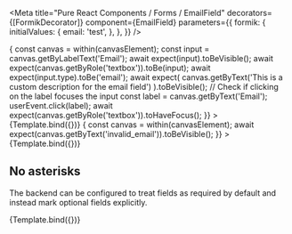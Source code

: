 



<Meta
  title="Pure React Components / Forms / EmailField"
  decorators={[FormikDecorator]}
  component={EmailField}
  parameters={{
    formik: {
      initialValues: {
        email: 'test',
      },
    },
  }}
/>

<Canvas>
  <Story
    name="Default"
    args={{
      name: 'email',
      id: 'email',
      label: 'Email',
      description: 'This is a custom description for the email field',
      disabled: false,
      isRequired: true,
    }}
    play={async ({canvasElement}) => {
      const canvas = within(canvasElement);
      const input = canvas.getByLabelText('Email');
      await expect(input).toBeVisible();
      await expect(canvas.getByRole('textbox')).toBe(input);
      await expect(input.type).toBe('email');
      await expect(
        canvas.getByText('This is a custom description for the email field')
      ).toBeVisible();
      // Check if clicking on the label focuses the input
      const label = canvas.getByText('Email');
      userEvent.click(label);
      await expect(canvas.getByRole('textbox')).toHaveFocus();
    }}
  >
    {Template.bind({})}
  </Story>
</Canvas>

<Canvas>
  <Story
    name="Validation error"
    parameters={{
      formik: {
        initialValues: {
          email: 'test',
        },
        initialErrors: {
          email: 'invalid_email',
        },
      },
    }}
    args={{
      name: 'email',
      id: 'email',
      label: 'Email',
      description: 'Description above the errors',
      disabled: false,
      isRequired: true,
    }}
    play={async ({canvasElement}) => {
      const canvas = within(canvasElement);
      await expect(canvas.getByText('invalid_email')).toBeVisible();
    }}
  >
    {Template.bind({})}
  </Story>
</Canvas>

## No asterisks

The backend can be configured to treat fields as required by default and instead mark optional
fields explicitly.

<Canvas>
  <Story
    name="No asterisk for required"
    decorators={[ConfigDecorator]}
    parameters={{
      config: {
        requiredFieldsWithAsterisk: false,
      },
    }}
    args={{
      name: 'email',
      label: 'Default required',
      isRequired: true,
    }}
  >
    {Template.bind({})}
  </Story>
</Canvas>
